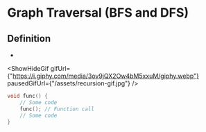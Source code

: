 
# Graph Traversal (BFS and DFS)

## Definition

-

<ShowHideGif
    gifUrl={"https://i.giphy.com/media/3ov9jQX2Ow4bM5xxuM/giphy.webp"}
    pausedGifUrl={"/assets/recursion-gif.jpg"}
/>

```cpp copy
void func() {
    // Some code
    func(); // Function call
    // Some code
}
```
